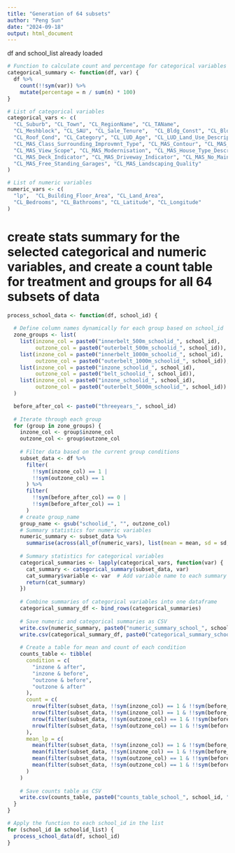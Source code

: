 ---
title: "Generation of 64 subsets"
author: "Peng Sun"
date: "2024-09-18"
output: html_document
---

df and school_list already loaded

```{r}
# Function to calculate count and percentage for categorical variables
categorical_summary <- function(df, var) {
  df %>%
    count(!!sym(var)) %>%
    mutate(percentage = n / sum(n) * 100)
}
```

```{r}
# List of categorical variables
categorical_vars <- c(
  "CL_Suburb", "CL_Town", "CL_RegionName", "CL_TAName", 
  "CL_Meshblock", "CL_SAU", "CL_Sale_Tenure",  "CL_Bldg_Const", "CL_Bldg_Cond", "CL_Roof_Const", 
  "CL_Roof_Cond", "CL_Category", "CL_LUD_Age", "CL_LUD_Land_Use_Description", 
  "CL_MAS_Class_Surrounding_Improvmnt_Type", "CL_MAS_Contour", "CL_MAS_View", 
  "CL_MAS_View_Scope", "CL_MAS_Modernisation", "CL_MAS_House_Type_Description", 
  "CL_MAS_Deck_Indicator", "CL_MAS_Driveway_Indicator", "CL_MAS_No_Main_Roof_Garages", 
  "CL_MAS_Free_Standing_Garages", "CL_MAS_Landscaping_Quality"
)

# List of numeric variables
numeric_vars <- c(
  "lp",  "CL_Building_Floor_Area", "CL_Land_Area",  
  "CL_Bedrooms", "CL_Bathrooms", "CL_Latitude", "CL_Longitude"
)

```

# create stats summary for the selected categorical and numeric variables, and create a count table for treatment and groups for all 64 subsets of data
```{r}
process_school_data <- function(df, school_id) {
  
  # Define column names dynamically for each group based on school_id
  zone_groups <- list(
    list(inzone_col = paste0("innerbelt_500m_schoolid_", school_id), 
         outzone_col = paste0("outerbelt_500m_schoolid_", school_id)),
    list(inzone_col = paste0("innerbelt_1000m_schoolid_", school_id), 
         outzone_col = paste0("outerbelt_1000m_schoolid_", school_id)),
    list(inzone_col = paste0("inzone_schoolid_", school_id), 
         outzone_col = paste0("belt_schoolid_", school_id)),
    list(inzone_col = paste0("inzone_schoolid_", school_id), 
         outzone_col = paste0("outerbelt_5000m_schoolid_", school_id))
  )

  before_after_col <- paste0("threeyears_", school_id)
  
  # Iterate through each group
  for (group in zone_groups) {
    inzone_col <- group$inzone_col
    outzone_col <- group$outzone_col
    
    # Filter data based on the current group conditions
    subset_data <- df %>%
      filter(
        !!sym(inzone_col) == 1 | 
        !!sym(outzone_col) == 1
      ) %>%
      filter(
        !!sym(before_after_col) == 0 | 
        !!sym(before_after_col) == 1
      )
    # create group_name
    group_name <- gsub("schoolid_", "", outzone_col) 
    # Summary statistics for numeric variables
    numeric_summary <- subset_data %>%
      summarise(across(all_of(numeric_vars), list(mean = mean, sd = sd, median = median), na.rm = TRUE))
    
    # Summary statistics for categorical variables
    categorical_summaries <- lapply(categorical_vars, function(var) {
      cat_summary <- categorical_summary(subset_data, var)
      cat_summary$variable <- var  # Add variable name to each summary
      return(cat_summary)
    })
    
    # Combine summaries of categorical variables into one dataframe
    categorical_summary_df <- bind_rows(categorical_summaries)
    
    # Save numeric and categorical summaries as CSV
    write.csv(numeric_summary, paste0("numeric_summary_school_", school_id,"_", group_name, ".csv"), row.names = FALSE)
    write.csv(categorical_summary_df, paste0("categorical_summary_school_", school_id, "_", group_name, ".csv"), row.names = FALSE)
    
    # Create a table for mean and count of each condition
    counts_table <- tibble(
      condition = c(
        "inzone & after",
        "inzone & before",
        "outzone & before",
        "outzone & after"
      ),
      count = c(
        nrow(filter(subset_data, !!sym(inzone_col) == 1 & !!sym(before_after_col) == 1)),
        nrow(filter(subset_data, !!sym(inzone_col) == 1 & !!sym(before_after_col) == 0)),
        nrow(filter(subset_data, !!sym(outzone_col) == 1 & !!sym(before_after_col) == 0)),
        nrow(filter(subset_data, !!sym(outzone_col) == 1 & !!sym(before_after_col) == 1))
      ),
      mean_lp = c(
        mean(filter(subset_data, !!sym(inzone_col) == 1 & !!sym(before_after_col) == 1)$lp, na.rm = TRUE),
        mean(filter(subset_data, !!sym(inzone_col) == 1 & !!sym(before_after_col) == 0)$lp, na.rm = TRUE),
        mean(filter(subset_data, !!sym(outzone_col) == 1 & !!sym(before_after_col) == 0)$lp, na.rm = TRUE),
        mean(filter(subset_data, !!sym(outzone_col) == 1 & !!sym(before_after_col) == 1)$lp, na.rm = TRUE)
      )
    )
    
    # Save counts table as CSV
    write.csv(counts_table, paste0("counts_table_school_", school_id, "_", group_name, ".csv"), row.names = FALSE)
  }
}
```

```{r}

# Apply the function to each school_id in the list
for (school_id in schoolid_list) {
  process_school_data(df, school_id)
}
```


    
